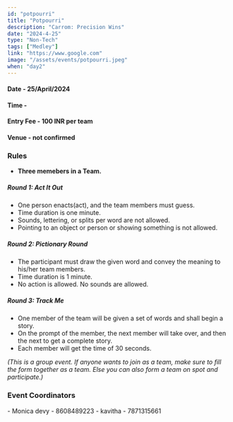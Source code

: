 ```yaml
---
id: "potpourri"
title: "Potpourri"
description: "Carrom: Precision Wins"
date: "2024-4-25"
type: "Non-Tech" 
tags: ["Medley"]
link: "https://www.google.com"
image: "/assets/events/potpourri.jpeg"
when: "day2"
---
```


<h4>Date - 25/April/2024</h4>
<h4>Time - </h4>
<h4>Entry Fee - 100 INR per team</h4>
<h4>Venue - not confirmed</h4>


### Rules
- **Three memebers in a Team.**

##### Round 1: Act It Out

- One person enacts(act), and the team members must guess.
- Time duration is one minute.
- Sounds, lettering, or splits per word are not allowed. 
- Pointing to an object or person or showing something is not allowed.

##### Round 2: Pictionary Round

- The participant must draw the given word and convey the meaning to his/her team members. 
- Time duration is 1 minute.
- No action is allowed. No sounds are allowed.

##### Round 3: Track Me

- One member of the team will be given a set of words and shall begin a story. 
- On the prompt of the member, the next member will take over, and then the next to get a complete story. 
- Each member will get the time of 30 seconds.

*(This is a group event. If anyone wants to join as a team, make sure to fill the form together as a team. Else you can also form a team on spot and participate.)*


<h3>Event Coordinators</h3>
- Monica devy - 8608489223
- kavitha - 7871315661
